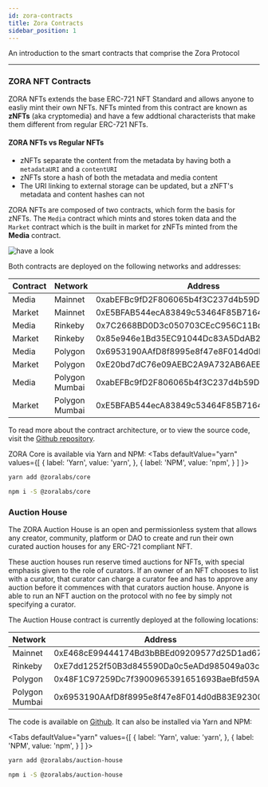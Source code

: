 ```yaml
---
id: zora-contracts
title: Zora Contracts
sidebar_position: 1
---
```



An introduction to the smart contracts that comprise the Zora Protocol

---

### ZORA NFT Contracts
ZORA NFTs extends the base ERC-721 NFT Standard and allows anyone to easliy mint their own NFTs. 
NFTs minted from this contract are known as **zNFTs** (aka cryptomedia) and have a few addtional characterists that make them different from regular ERC-721 NFTs.

#### ZORA NFTs vs Regular NFTs
- zNFTs separate the content from the metadata by having both a `metadataURI` and a `contentURI`
- zNFTs store a hash of both the metadata and media content
- The URI linking to external storage can be updated, but a zNFT's metadata and content hashes can not

ZORA NFTs are composed of two contracts, which form the basis for zNFTs. The `Media` contract which mints and stores token data and the `Market` contract which is the built in market for zNFTs minted from the **Media** contract. 

![have a look](https://raw.githubusercontent.com/ourzora/core/master/architecture.png)

Both contracts are deployed on the following networks and addresses:

| **Contract** | **Network**    | **Address**                                |
| ------------ | -------------- | ------------------------------------------ |
| Media        | Mainnet        | 0xabEFBc9fD2F806065b4f3C237d4b59D9A97Bcac7 |
| Market       | Mainnet        | 0xE5BFAB544ecA83849c53464F85B7164375Bdaac1 |
| Media        | Rinkeby        | 0x7C2668BD0D3c050703CEcC956C11Bd520c26f7d4 |
| Market       | Rinkeby        | 0x85e946e1Bd35EC91044Dc83A5DdAB2B6A262ffA6 |
| Media        | Polygon        | 0x6953190AAfD8f8995e8f47e8F014d0dB83E92300 |
| Market       | Polygon        | 0xE20bd7dC76e09AEBC2A9A732AB6AEE616c5a17Eb |
| Media        | Polygon Mumbai | 0xabEFBc9fD2F806065b4f3C237d4b59D9A97Bcac7 |
| Market       | Polygon Mumbai | 0xE5BFAB544ecA83849c53464F85B7164375Bdaac1 |

To read more about the contract architecture, or to view the source code, visit the [Github repository](https://github.com/ourzora/core).

ZORA Core is available via Yarn and NPM:
<Tabs
  defaultValue="yarn"
  values={[
    { label: 'Yarn', value: 'yarn', },
    { label: 'NPM', value: 'npm', }
  ]
}>
<TabItem value="yarn">

```bash
yarn add @zoralabs/core
```

</TabItem>
<TabItem value="npm">

```bash
npm i -S @zoralabs/core
```

</TabItem>
</Tabs>

### Auction House
The ZORA Auction House is an open and permissionless system that allows any creator, community, platform or DAO to create and run their own curated auction houses for any ERC-721 compliant NFT.

These auction houses run reserve timed auctions for NFTs, with special emphasis given to the role of curators. If an owner of an NFT chooses to list with a curator, that curator can charge a curator fee and has to approve any auction before it commences with that curators auction house. 
Anyone is able to run an NFT auction on the protocol with no fee by simply not specifying a curator.

The Auction House contract is currently deployed at the following locations:

| **Network**    | **Address**                                |
| -------------- | ------------------------------------------ |
| Mainnet        | 0xE468cE99444174Bd3bBBEd09209577d25D1ad673 |
| Rinkeby        | 0xE7dd1252f50B3d845590Da0c5eADd985049a03ce |
| Polygon        | 0x48F1C97259Dc7f3900965391651693BaeBfd59A2 |
| Polygon Mumbai | 0x6953190AAfD8f8995e8f47e8F014d0dB83E92300 |

The code is available on [Github](https://github.com/ourzora/auction-house). It can also be installed via Yarn and NPM:

<Tabs
  defaultValue="yarn"
  values={[
    { label: 'Yarn', value: 'yarn', },
    { label: 'NPM', value: 'npm', }
  ]
}>
<TabItem value="yarn">

```bash
yarn add @zoralabs/auction-house
```

</TabItem>
<TabItem value="npm">

```bash
npm i -S @zoralabs/auction-house
```

</TabItem>
</Tabs>
